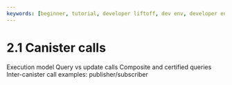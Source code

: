 ```yaml
---
keywords: [beginner, tutorial, developer liftoff, dev env, developer environment, set up icp dev environment, setup developer environment, setup icp env, setup dev env]
---
```



# 2.1 Canister calls

Execution model
Query vs update calls
Composite and certified queries
Inter-canister call examples: publisher/subscriber


